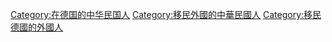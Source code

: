 [[Category:在德国的中华民国人|Category:在德国的中华民国人]]
[[Category:移民外國的中華民國人|Category:移民外國的中華民國人]]
[[Category:移民德國的外國人|Category:移民德國的外國人]]